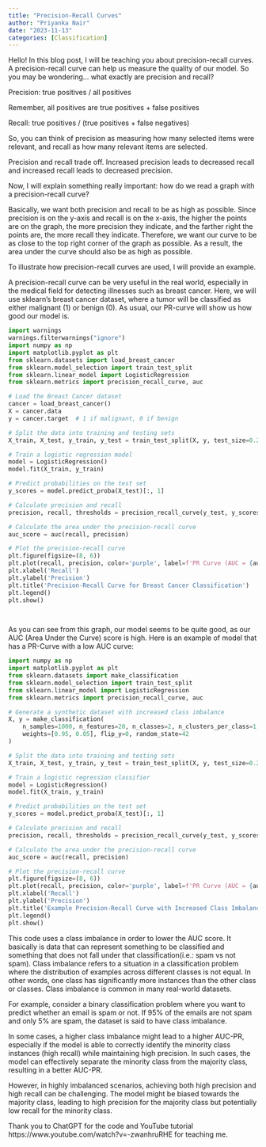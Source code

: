 ```yaml
---
title: "Precision-Recall Curves"
author: "Priyanka Nair"
date: "2023-11-13"
categories: [Classification]
---
```


Hello! In this blog post, I will be teaching you about precision-recall curves. A precision-recall curve can help us measure the quality of our model. So you may be wondering... what exactly are precision and recall?

Precision: true positives / all positives

Remember, all positives are true positives + false positives

Recall: true positives / (true positives + false negatives)

So, you can think of precision as measuring how many selected items were relevant, and recall as how many relevant items are selected.

Precision and recall trade off. Increased precision leads to decreased recall and increased recall leads to decreased precision.

Now, I will explain something really important: how do we read a graph with a precision-recall curve?

Basically, we want both precision and recall to be as high as possible. Since precision is on the y-axis and recall is on the x-axis, the higher the points are on the graph, the more precision they indicate, and the farther right the points are, the more recall they indicate. Therefore, we want our curve to be as close to the top right corner of the graph as possible. As a result, the area under the curve should also be as high as possible.

To illustrate how precision-recall curves are used, I will provide an example.

A precision-recall curve can be very useful in the real world, especially in the medical field for detecting illnesses such as breast cancer. Here, we will use sklearn's breast cancer dataset, where a tumor will be classified as either malignant (1) or benign (0). As usual, our PR-curve will show us how good our model is.

```python
import warnings
warnings.filterwarnings("ignore")
import numpy as np
import matplotlib.pyplot as plt
from sklearn.datasets import load_breast_cancer
from sklearn.model_selection import train_test_split
from sklearn.linear_model import LogisticRegression
from sklearn.metrics import precision_recall_curve, auc

# Load the Breast Cancer dataset
cancer = load_breast_cancer()
X = cancer.data
y = cancer.target  # 1 if malignant, 0 if benign

# Split the data into training and testing sets
X_train, X_test, y_train, y_test = train_test_split(X, y, test_size=0.2, random_state=42)

# Train a logistic regression model
model = LogisticRegression()
model.fit(X_train, y_train)

# Predict probabilities on the test set
y_scores = model.predict_proba(X_test)[:, 1]

# Calculate precision and recall
precision, recall, thresholds = precision_recall_curve(y_test, y_scores)

# Calculate the area under the precision-recall curve
auc_score = auc(recall, precision)

# Plot the precision-recall curve
plt.figure(figsize=(8, 6))
plt.plot(recall, precision, color='purple', label=f'PR Curve (AUC = {auc_score:.2f})')
plt.xlabel('Recall')
plt.ylabel('Precision')
plt.title('Precision-Recall Curve for Breast Cancer Classification')
plt.legend()
plt.show()

    
```

As you can see from this graph, our model seems to be quite good, as our AUC (Area Under the Curve) score is high. Here is an example of model that has a PR-Curve with a low AUC curve:

```python
import numpy as np
import matplotlib.pyplot as plt
from sklearn.datasets import make_classification
from sklearn.model_selection import train_test_split
from sklearn.linear_model import LogisticRegression
from sklearn.metrics import precision_recall_curve, auc

# Generate a synthetic dataset with increased class imbalance
X, y = make_classification(
    n_samples=1000, n_features=20, n_classes=2, n_clusters_per_class=1,
    weights=[0.95, 0.05], flip_y=0, random_state=42
)

# Split the data into training and testing sets
X_train, X_test, y_train, y_test = train_test_split(X, y, test_size=0.2, random_state=42)

# Train a logistic regression classifier
model = LogisticRegression()
model.fit(X_train, y_train)

# Predict probabilities on the test set
y_scores = model.predict_proba(X_test)[:, 1]

# Calculate precision and recall
precision, recall, thresholds = precision_recall_curve(y_test, y_scores)

# Calculate the area under the precision-recall curve
auc_score = auc(recall, precision)

# Plot the precision-recall curve
plt.figure(figsize=(8, 6))
plt.plot(recall, precision, color='purple', label=f'PR Curve (AUC = {auc_score:.2f})')
plt.xlabel('Recall')
plt.ylabel('Precision')
plt.title('Example Precision-Recall Curve with Increased Class Imbalance')
plt.legend()
plt.show()

```

This code uses a class imbalance in order to lower the AUC score. It basically is data that can represent something to be classified and something that does not fall under that classification(i.e.: spam vs not spam). Class imbalance refers to a situation in a classification problem where the distribution of examples across different classes is not equal. In other words, one class has significantly more instances than the other class or classes. Class imbalance is common in many real-world datasets.

For example, consider a binary classification problem where you want to predict whether an email is spam or not. If 95% of the emails are not spam and only 5% are spam, the dataset is said to have class imbalance.

In some cases, a higher class imbalance might lead to a higher AUC-PR, especially if the model is able to correctly identify the minority class instances (high recall) while maintaining high precision. In such cases, the model can effectively separate the minority class from the majority class, resulting in a better AUC-PR.

However, in highly imbalanced scenarios, achieving both high precision and high recall can be challenging. The model might be biased towards the majority class, leading to high precision for the majority class but potentially low recall for the minority class.

Thank you to ChatGPT for the code and YouTube tutorial https://www.youtube.com/watch?v=-zwanhruRHE for teaching me.
